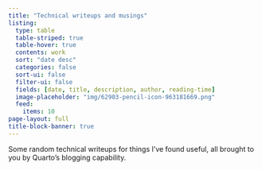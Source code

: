 ```yaml
---
title: "Technical writeups and musings"
listing:
  type: table
  table-striped: true
  table-hover: true
  contents: work
  sort: "date desc"
  categories: false
  sort-ui: false
  filter-ui: false
  fields: [date, title, description, author, reading-time]
  image-placeholder: "img/62903-pencil-icon-963181669.png"
  feed: 
    items: 10
page-layout: full
title-block-banner: true
---
```


<!-- work/* -->

Some random technical writeups for things I've found useful, all brought to you by Quarto's blogging capability. 
